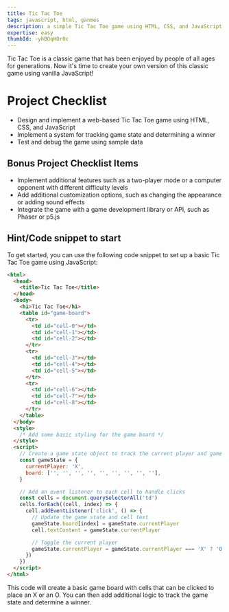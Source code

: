 ```yaml
---
title: Tic Tac Toe
tags: javascript, html, ganmes
description: a simple Tic Tac Toe game using HTML, CSS, and JavaScript
expertise: easy
thumbId: -yhBOqHOr0c
---
```


Tic Tac Toe is a classic game that has been enjoyed by people of all ages for generations. Now it's time to create your own version of this classic game using vanilla JavaScript!

<h1>Project Checklist</h1>
<ul>
  <li>
    Design and implement a web-based Tic Tac Toe game using HTML, CSS, and
    JavaScript
  </li>
  <li>Implement a system for tracking game state and determining a winner</li>
  <li>Test and debug the game using sample data</li>
</ul>
<h2>Bonus Project Checklist Items</h2>
<ul>
  <li>
    Implement additional features such as a two-player mode or a computer
    opponent with different difficulty levels
  </li>
  <li>
    Add additional customization options, such as changing the appearance or
    adding sound effects
  </li>
  <li>
    Integrate the game with a game development library or API, such as Phaser or
    p5.js
  </li>
</ul>

<h2>Hint/Code snippet to start</h2>
To get started, you can use the following code snippet to set up a basic Tic Tac
Toe game using JavaScript:

```html
<html>
  <head>
    <title>Tic Tac Toe</title>
  </head>
  <body>
    <h1>Tic Tac Toe</h1>
    <table id="game-board">
      <tr>
        <td id="cell-0"></td>
        <td id="cell-1"></td>
        <td id="cell-2"></td>
      </tr>
      <tr>
        <td id="cell-3"></td>
        <td id="cell-4"></td>
        <td id="cell-5"></td>
      </tr>
      <tr>
        <td id="cell-6"></td>
        <td id="cell-7"></td>
        <td id="cell-8"></td>
      </tr>
    </table>
  </body>
  <style>
    /* Add some basic styling for the game board */
  </style>
  <script>
    // Create a game state object to track the current player and game board
    const gameState = {
      currentPlayer: 'X',
      board: ['', '', '', '', '', '', '', '', ''],
    }

    // Add an event listener to each cell to handle clicks
    const cells = document.querySelectorAll('td')
    cells.forEach((cell, index) => {
      cell.addEventListener('click', () => {
        // Update the game state and cell text
        gameState.board[index] = gameState.currentPlayer
        cell.textContent = gameState.currentPlayer

        // Toggle the current player
        gameState.currentPlayer = gameState.currentPlayer === 'X' ? 'O' : 'X'
      })
    })
  </script>
</html>
```

This code will create a basic game board with cells that can be clicked to place an X or an O. You can then add additional logic to track the game state and determine a winner.
